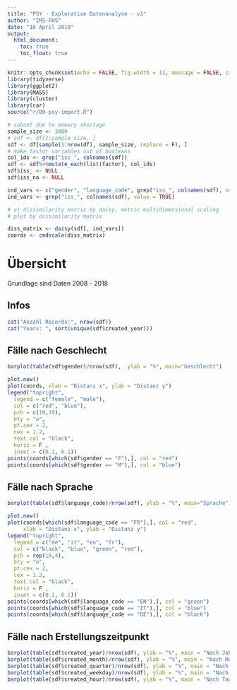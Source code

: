 ```yaml
---
title: "PSY - Explorative Datenanalyse - v3"
author: "IMS-FHS"
date: "16 April 2019"
output: 
  html_document:
    toc: true
    toc_float: true
---
```


```r
knitr::opts_chunk$set(echo = FALSE, fig.width = 12, message = FALSE, cache = FALSE)
library(tidyverse)
library(ggplot2)
library(MASS)
library(cluster)
library(car)
source("r/00-psy-import.R")

```


```r
# subset due to memory shortage
sample_size <- 3000
# sdf <- df[1:sample_size, ]
sdf <- df[sample(1:nrow(df), sample_size, replace = F), ]
# make factor variables out of booleans
col_ids <- grep("iss_", colnames(sdf))
sdf <- sdf%>%mutate_each(list(factor), col_ids)
sdf$iss_ <- NULL
sdf$iss_na <- NULL

ind_vars <- c("gender", "language_code", grep("iss_", colnames(sdf), value = TRUE))
ind_vars <- grep("iss_", colnames(sdf), value = TRUE)

# a) dissimilarity matrix by daisy, metric multidimensional scaling
# plot by dissimilarity matrix

diss_matrix <- daisy(sdf[, ind_vars])
coords <- cmdscale(diss_matrix)

```


# Übersicht

Grundlage sind Daten 2008 - 2018

## Infos
```r
cat("Anzahl Records:", nrow(sdf))
cat("Years: ", sort(unique(sdf$created_year)))
```

## Fälle nach Geschlecht

```r
barplot(table(sdf$gender)/nrow(sdf),  ylab = "%", main="Geschlecht")
```

```r
plot.new()
plot(coords, xlab = "Distanz x", ylab = "Distanz y")
legend("topright", 
  legend = c("female", "male"), 
  col = c("red", "blue"), 
  pch = c(19,19), 
  bty = "o", 
  pt.cex = 2, 
  cex = 1.2,  
  text.col = "black", 
  horiz = F , 
  inset = c(0.1, 0.1))
points(coords[which(sdf$gender == "F"),], col = "red")
points(coords[which(sdf$gender == "M"),], col = "blue")
```

## Fälle nach Sprache

```r
barplot(table(sdf$language_code)/nrow(sdf), ylab = "%", main="Sprache")
```


```r
plot.new()
plot(coords[which(sdf$language_code == "FR"),], col = "red", 
     xlab = "Distanz x", ylab = "Distanz y")
legend("topright", 
  legend = c("de", "it", "en", "fr"), 
  col = c("black", "blue", "green", "red"), 
  pch = rep(19,4), 
  bty = "o", 
  pt.cex = 2, 
  cex = 1.2,  
  text.col = "black", 
  horiz = F , 
  inset = c(0.1, 0.1))
points(coords[which(sdf$language_code == "EN"),], col = "green")
points(coords[which(sdf$language_code == "IT"),], col = "blue")
points(coords[which(sdf$language_code == "DE"),], col = "black")
```


## Fälle nach Erstellungszeitpunkt

```r
barplot(table(sdf$created_year)/nrow(sdf), ylab = "%", main = "Nach Jahr")
barplot(table(sdf$created_month)/nrow(sdf), ylab = "%", main = "Nach Monat")
barplot(table(sdf$created_quarter)/nrow(sdf), ylab = "%", main = "Nach Quartal")
barplot(table(sdf$created_weekday)/nrow(sdf), ylab = "%", main = "Nach Wochentag")
barplot(table(sdf$created_hour)/nrow(sdf), ylab = "%", main = "Nach Tageszeit")
```
